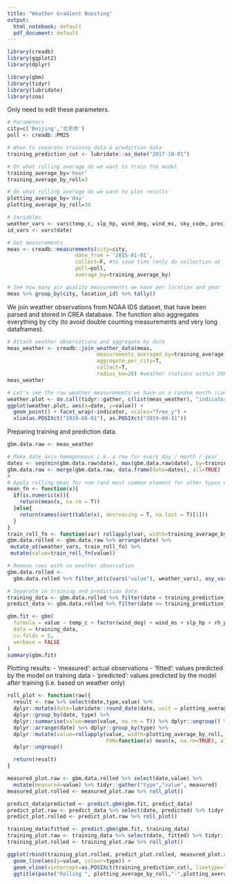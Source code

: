 ```yaml
---
title: "Weather Gradient Boosting"
output:
  html_notebook: default
  pdf_document: default
---
```


```r
library(creadb)
library(ggplot2)
library(dplyr)

library(gbm)
library(tidyr)
library(lubridate)
library(zoo)
```

Only need to edit these parameters.
```r
# Parameters
city=c('Beijing','北京市')
poll <- creadb::PM25

# When to separate training data & prediction data
training_prediction_cut <- lubridate::as_date("2017-10-01")

# On what rolling average do we want to train the model
training_average_by='hour'
training_average_by_roll=3

# On what rolling average do we want to plot results
plotting_average_by='day'
plotting_average_by_roll=30
```

```r
# Variables
weather_vars <- vars(temp_c, slp_hp, wind_deg, wind_ms, sky_code, prec_1h_mm, prec_6h_mm, rh_percent)
id_vars <- vars(date)
```

```r
# Get measurements
meas <- creadb::measurements(city=city,
                      date_from = '2015-01-01',
                      collect=F, #to save time (only do collection at last step)
                      poll=poll,
                      average_by=training_average_by)

# See how many air quality measurements we have per location and year
meas %>% group_by(city, location_id) %>% tally()
```
We join weather observations from NOAA IDS dataset, that have been parsed and stored in CREA database. The function also aggregates everything by city (to avoid double counting measurements and very long dataframes).

```r
# Attach weather observations and aggregate by date
meas_weather <- creadb::join_weather_data(meas,
                             measurements_averaged_by=training_average_by,
                             aggregate_per_city=T,
                             collect=T,
                             radius_km=20) #weather stations within 20km of air quality stations
meas_weather
```

```r
# Let's see the raw weather measurements we have on a random month (can be slow)
weather.plot <- do.call(tidyr::gather, c(list(meas_weather), "indicator","value", weather_vars)) %>% drop_na(value)
ggplot(weather.plot, aes(x=date, y=value)) +
  geom_point() + facet_wrap(~indicator, scales="free_y") +
  xlim(as.POSIXct("2019-08-01"), as.POSIXct("2019-08-31"))
```

Preparing training and prediction data.

```r
gbm.data.raw <- meas_weather

# Make date axis homogeneous i.e. a row for every day / month / year
dates <- seq(min(gbm.data.raw$date), max(gbm.data.raw$date), by=training_average_by)
gbm.data.raw <- merge(gbm.data.raw, data.frame(date=dates), all=TRUE)
#
# Apply rolling mean for num (and most common element for other types e.g. sky_code)
mean_fn <- function(x){
  if(is.numeric(x)){
    return(mean(x, na.rm = T))
  }else{
    return(names(sort(table(x), decreasing = T, na.last = T)[1]))
  }
}
train_roll_fn <- function(var) rollapply(var, width=training_average_by_roll, FUN=mean_fn, align='right', fill=NA)
gbm.data.rolled <- gbm.data.raw %>% arrange(date) %>%
 mutate_at(weather_vars, train_roll_fn) %>%
 mutate(value=train_roll_fn(value))

# Remove rows with no weather observation
gbm.data.rolled <-
  gbm.data.rolled %>% filter_at(c(vars("value"), weather_vars), any_vars(!is.na(.)))

# Separate in training and prediction data
training_data <- gbm.data.rolled %>% filter(date < training_prediction_cut)
predict_data <- gbm.data.rolled %>% filter(date >= training_prediction_cut)
```


```r
gbm.fit <- gbm(
  formula = value ~ temp_c + factor(wind_deg) + wind_ms + slp_hp + rh_percent + prec_6h_mm, #+ factor(sky_code),
  data = training_data,
  cv.folds = 5,
  verbose = FALSE
)
summary(gbm.fit)
```

Plotting results:
- 'measured': actual observations
- 'fitted': values predicted by the model on training data
- 'predicted': values predicted by the model after training (i.e. based on weather only)
```r
roll_plot <- function(raw){
  result <- raw %>% select(date,type,value) %>%
  dplyr::mutate(date=lubridate::round_date(date, unit = plotting_average_by)) %>%
  dplyr::group_by(date, type) %>%
  dplyr::summarise(value=mean(value, na.rm = T)) %>% dplyr::ungroup() %>%
  dplyr::arrange(date) %>% dplyr::group_by(type) %>%
  dplyr::mutate(value=rollapply(value, width=plotting_average_by_roll,
                                FUN=function(x) mean(x, na.rm=TRUE), align='right',fill=NA)) %>%
  dplyr::ungroup()

  return(result)
}

measured_plot.raw <- gbm.data.rolled %>% select(date,value) %>%
  mutate(measured=value) %>% tidyr::gather("type","value", measured)
measured_plot.rolled <- measured_plot.raw %>% roll_plot()

predict_data$predicted <- predict.gbm(gbm.fit, predict_data)
predict_plot.raw <- predict_data %>% select(date, predicted) %>% tidyr::gather("type","value",predicted)
predict_plot.rolled <- predict_plot.raw %>% roll_plot()

training_data$fitted <- predict.gbm(gbm.fit, training_data)
training_plot.raw <- training_data %>% select(date, fitted) %>% tidyr::gather("type", "value", fitted)
training_plot.rolled <- training_plot.raw %>% roll_plot()

ggplot(rbind(training_plot.rolled, predict_plot.rolled, measured_plot.rolled), aes(x=date)) +
  geom_line(aes(y=value, colour=type)) +
  geom_vline(xintercept=as.POSIXct(training_prediction_cut), linetype="dotted", colour="blue") +
  ggtitle(paste("Rolling ", plotting_average_by_roll,"-",plotting_average_by, " average of ", poll, " level in ",city))
```

